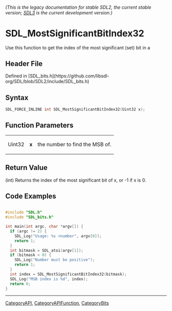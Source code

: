 ====== (This is the legacy documentation for stable SDL2, the current stable version; [https://wiki.libsdl.org/SDL3/ SDL3] is the current development version.) ======
= SDL_MostSignificantBitIndex32 =

Use this function to get the index of the most significant (set) bit in a

== Header File ==

Defined in [SDL_bits.h](https://github.com/libsdl-org/SDL/blob/SDL2/include/SDL_bits.h)

== Syntax ==

<syntaxhighlight lang='c'>
SDL_FORCE_INLINE int SDL_MostSignificantBitIndex32(Uint32 x);</syntaxhighlight>

== Function Parameters ==

{|
|Uint32
|'''x'''
|the number to find the MSB of.
|}

== Return Value ==

(int) Returns the index of the most significant bit of x, or -1 if x is 0.

== Code Examples ==

<syntaxhighlight lang='c'>

#include "SDL.h"
#include "SDL_bits.h"

int main(int argc, char *argv[]) {
  if (argc != 2) {
    SDL_Log("Usage: %s <number", argv[0]);
    return 1;
  }
  int bitmask = SDL_atoi(argv[1]);
  if (bitmask < 0) {
    SDL_Log("Number must be positive");
    return 1;
  }
  int index = SDL_MostSignificantBitIndex32(bitmask);
  SDL_Log("MSB index is %d", index);
  return 0;
}
</syntaxhighlight>

----
[[CategoryAPI]], [[CategoryAPIFunction]], [[CategoryBits]]



